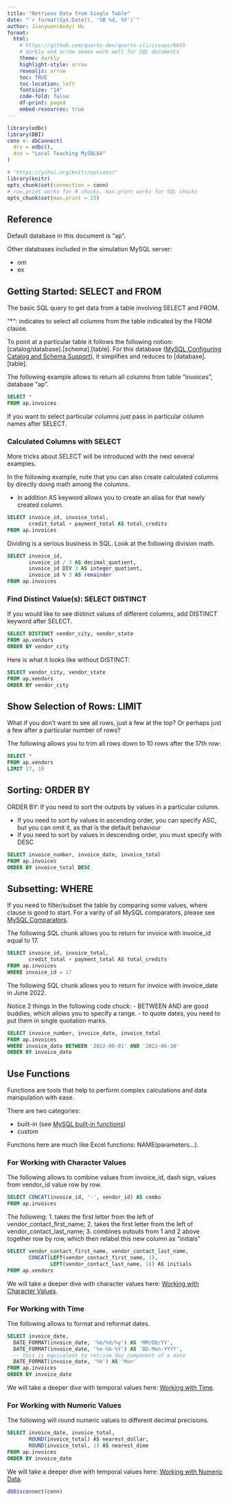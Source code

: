 ```yaml
---
title: "Retrieve Data from Single Table"
date: "`r format(Sys.Date(), '%B %d, %Y')`"
author: Jianyuan(Andy) Hu
format: 
  html:
    # https://github.com/quarto-dev/quarto-cli/issues/6645
    # darkly and arrow seems work well for SQL documents
    theme: darkly
    highlight-style: arrow
    revealjs: arrow
    toc: TRUE
    toc-location: left
    fontsize: "14"
    code-fold: false
    df-print: paged
    embed-resources: true
---
```


```r
library(odbc)
library(DBI)
conn <- dbConnect(
  drv = odbc(),
  dsn = "Local Teaching MySQL84"
)

# "https://yihui.org/knitr/options/"
library(knitr)
opts_chunk$set(connection = conn)
# row.print works for R chucks, max.print works for SQL chucks
opts_chunk$set(max.print = 15)
```

## Reference

Default database in this document is "ap".

Other databases included in the simulation MySQL server:

-   om
-   ex

## Getting Started: SELECT and FROM

The basic SQL query to get data from a table involving SELECT and FROM. 

"*": indicates to select all columns from the table indicated by the FROM clause.

To point at a particular table it follows the following notion: [catalog/database].[schema].[table]. For this database ([MySQL Configuring Catalog and Schema Support](https://dev.mysql.com/doc/connector-odbc/en/connector-odbc-usagenotes-functionality-catalog-schema.html)), it simplifies and reduces to [database].[table].

The following example allows to return all columns from table "invoices", database "ap".

```sql
SELECT * 
FROM ap.invoices
```

If you want to select particular columns just pass in particular column names after SELECT.

### Calculated Columns with SELECT

More tricks about SELECT will be introduced with the next several examples.

In the following example, note that you can also create calculated columns by directly doing math among the columns. 

- In addition AS keyword allows you to create an alias for that newly created column.

```sql
SELECT invoice_id, invoice_total,
       credit_total + payment_total AS total_credits
FROM ap.invoices
```

Dividing is a serious business in SQL. Look at the following division math. 

```sql
SELECT invoice_id, 
       invoice_id / 3 AS decimal_quotient,
       invoice_id DIV 3 AS integer_quotient,
       invoice_id % 3 AS remainder
FROM ap.invoices
```

### Find Distinct Value(s): SELECT DISTINCT

If you would like to see distinct values of different columns, add DISTINCT keyword after SELECT.

```sql
SELECT DISTINCT vendor_city, vendor_state
FROM ap.vendors
ORDER BY vendor_city
```

Here is what it looks like without DISTINCT:

```sql
SELECT vendor_city, vendor_state
FROM ap.vendors
ORDER BY vendor_city
```

## Show Selection of Rows: LIMIT

What if you don't want to see all rows, just a few at the top? Or perhaps just a few after a particular number of rows?

The following allows you to trim all rows down to 10 rows after the 17th row:

```sql
SELECT *
FROM ap.vendors
LIMIT 17, 10
```

## Sorting: ORDER BY

ORDER BY: If you need to sort the outputs by values in a particular column.

- If you need to sort by values in ascending order, you can specify ASC, but you can omit it, as that is the default behaviour
- If you need to sort by values in descending order, you must specify with DESC

```sql
SELECT invoice_number, invoice_date, invoice_total
FROM ap.invoices
ORDER BY invoice_total DESC
```

## Subsetting: WHERE

If you need to filter/subset the table by comparing some values, where clause is good to start. For a varity of all MySQL comparators, please see [MySQL Comparators](https://dev.mysql.com/doc/refman/8.4/en/comparison-operators.html).

The following SQL chunk allows you to return for invoice with invoice_id equal to 17.

```sql
SELECT invoice_id, invoice_total,
       credit_total + payment_total AS total_credits
FROM ap.invoices
WHERE invoice_id = 17
```

The following SQL chunk allows you to return for invoice with invoice_date in June 2022.

Notice 2 things in the following code chuck: 
- BETWEEN AND are good buddies, which allows you to specify a range.
- to quote dates, you need to put them in single quotation marks.

```sql
SELECT invoice_number, invoice_date, invoice_total
FROM ap.invoices
WHERE invoice_date BETWEEN '2022-06-01' AND '2022-06-30'
ORDER BY invoice_date
```

## Use Functions

Functions are tools that help to perform complex calculations and data manipulation with ease. 

There are two categories:

- built-in (see [MySQL built-in functions](https://dev.mysql.com/doc/refman/8.4/en/built-in-function-reference.html))
- custom

Functions here are much like Excel functions: NAME(parameters...).

### For Working with Character Values

The following allows to combine values from invoice_id, dash sign, values from vendor_id value row by row.

```sql
SELECT CONCAT(invoice_id, '-', vendor_id) AS combo
FROM ap.invoices
```

The following: 
1. takes the first letter from the left of vendor_contact_first_name;
2. takes the first letter from the left of vendor_contact_last_name;
3. combines outouts from 1 and 2 above together row by row, which then relabel this new column as "initials"

```sql
SELECT vendor_contact_first_name, vendor_contact_last_name,
       CONCAT(LEFT(vendor_contact_first_name, 1), 
              LEFT(vendor_contact_last_name, 1)) AS initials
FROM ap.vendors
```

We will take a deeper dive with character values here: [Working with Character Values](MySQL-9-Working_with_Character_Values.qmd).

### For Working with Time

The following allows to format and reformat dates. 

```sql
SELECT invoice_date,
  DATE_FORMAT(invoice_date, '%m/%d/%y') AS 'MM/DD/YY',
  DATE_FORMAT(invoice_date, '%e-%b-%Y') AS 'DD-Mon-YYYY',
  -- this is equivalent to retrive day component of a date
  DATE_FORMAT(invoice_date, '%b') AS 'Mon'
FROM ap.invoices
ORDER BY invoice_date
```

We will take a deeper dive with temporal values here: [Working with Time](MySQL-10-Working_with_Time.qmd).

### For Working with Numeric Values

The following will round numeric values to different decimal precisions.

```sql
SELECT invoice_date, invoice_total,
       ROUND(invoice_total) AS nearest_dollar,
       ROUND(invoice_total, 1) AS nearest_dime
FROM ap.invoices
ORDER BY invoice_date
```

We will take a deeper dive with temporal values here: [Working with Numeric Data](MySQL-8-Working_with_Numeric_Data.qmd).

```r
dbDisconnect(conn)
```

